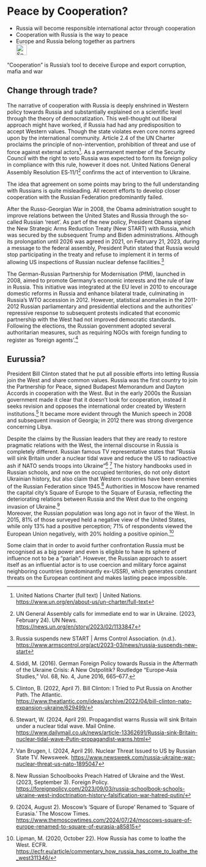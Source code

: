 # Peace by Cooperation? {#sec-peace-cooperation}

::: {.callout-caution title="Myth"}
- Russia will become responsible international actor through cooperation
- Cooperation with Russia is the way to peace
- Europe and Russia belong together as partners
[<br>![Search for topic in EUvsDisinfo](../all_common_img/EUvsDisinfo_400x240.jpg){height=2em}](https://euvsdisinfo.eu/disinformation-cases/?text=peace&sort=relevance)
:::

::: {.callout-tip title="Truth"}
“Cooperation” is Russia's tool to deceive Europe and export corruption, mafia and war
:::


## Change through trade?

The narrative of cooperation with Russia is deeply enshrined in Western policy towards Russia and substantially explained on a scientific level through the theory of democratization. This well-thought out liberal approach might have worked, if Russia had had any predisposition to accept Western values. Though the state violates even core norms agreed upon by the international community. Article 2.4 of the UN Charter proclaims the principle of non-intervention, prohibition of threat and use of force against external actors[^peace-cooperation-1]. As a permanent member of the Security Council with the right to veto Russia was expected to form its foreign policy in compliance with this rule, however it does not. United Nations General Assembly Resolution ES‑11/1[^peace-cooperation-2] confirms the act of intervention to Ukraine. 

The idea that agreement on some points may bring to the full understanding with Russians is quite misleading. All recent efforts to develop closer cooperation with the Russian Federation predominantly failed. 

After the Russo-Georgian War in 2008, the Obama administration sought to improve relations between the United States and Russia through the so-called Russian ‘reset’. As part of the new policy, President Obama signed the New Strategic Arms Reduction Treaty (New START)  with Russia, which was secured by the subsequent Trump and Biden administrations. Although its prolongation until 2026 was agreed in 2021, on February 21, 2023, during a message to the federal assembly, President Putin stated that Russia would stop participating in the treaty and refuse to implement it in terms of allowing US inspections of Russian nuclear defense facilities.[^peace-cooperation-3] 

The German-Russian Partnership for Modernisation (PfM), launched in 2008, aimed to promote Germany's economic interests and the rule of law in Russia. This initiative was integrated at the EU level in 2010 to encourage domestic reforms in Russia and enhance bilateral trade, culminating in Russia's WTO accession in 2012\. However, statistical anomalies in the 2011-2012 Russian parliamentary and presidential elections and the authorities' repressive response to subsequent protests indicated that economic partnership with the West had not improved democratic standards. Following the elections, the Russian government adopted several authoritarian measures, such as requiring NGOs with foreign funding to register as 'foreign agents'.[^peace-cooperation-4]  

## Eurussia?

President Bill Clinton stated that he put all possible efforts into letting Russia join the West and share common values. Russia was the first country to join the Partnership for Peace, signed Budapest Memorandum and Dayton Accords in cooperation with the West. But in the early 2000s the Russian government made it clear that it doesn’t look for cooperation, instead it seeks revision and opposes the international order created by Western institutions.[^peace-cooperation-5] It became more evident through the Munich speech in 2008 and subsequent invasion of Georgia; in 2012 there was strong divergence concerning Libya. 

Despite the claims by the Russian leaders that they are ready to restore pragmatic relations with the West,  the internal discourse in Russia is completely different. Russian famous TV representative states that “Russia will sink Britain under a nuclear tidal wave and reduce the US to radioactive ash if NATO sends troops into Ukraine”[^peace-cooperation-6] [^peace-cooperation-7] The history handbooks used in Russian schools, and now on the occupied territories, do not only distort Ukrainian history, but also claim that Western countries have been enemies of the Russian Federation since 1945.[^peace-cooperation-8] Authorities in Moscow have renamed the capital city's Square of Europe to the Square of Eurasia, reflecting the deteriorating relations between Russia and the West due to the ongoing invasion of Ukraine.[^peace-cooperation-9]   
Moreover, the Russian population was long ago not in favor of the West. In 2015, 81% of those surveyed held a negative view of the United States, while only 13% had a positive perception; 71% of respondents viewed the European Union negatively, with 20% holding a positive opinion.[^peace-cooperation-10]

Some claim that in order to avoid further confrontation Russia must be recognised as a big power and even is eligible to have its sphere of influence not to be a “pariah”.  However, the Russian approach to assert itself as an influential actor is to use coercion and military force against neighboring countries (predominantly ex-USSR), which generates constant threats on the European continent and makes lasting peace impossible.


[^peace-cooperation-1]:  United Nations Charter (full text) | United Nations. [https://www.un.org/en/about-us/un-charter/full-text](https://www.un.org/en/about-us/un-charter/full-text) 

[^peace-cooperation-2]:  UN General Assembly calls for immediate end to war in Ukraine. (2023, February 24). UN News. [https://news.un.org/en/story/2023/02/1133847](https://news.un.org/en/story/2023/02/1133847) 

[^peace-cooperation-3]:  Russia suspends new START | Arms Control Association. (n.d.). [https://www.armscontrol.org/act/2023-03/news/russia-suspends-new-start](https://www.armscontrol.org/act/2023-03/news/russia-suspends-new-start) 

[^peace-cooperation-4]:  Siddi, M. (2016). German Foreign Policy towards Russia in the Aftermath of the Ukraine Crisis: A New Ostpolitik? Routledge “Europe-Asia Studies,” Vol. 68, No. 4, June 2016, 665–677.

[^peace-cooperation-5]:  Clinton, B. (2022, April 7). Bill Clinton: I Tried to Put Russia on Another Path. The Atlantic. [https://www.theatlantic.com/ideas/archive/2022/04/bill-clinton-nato-expansion-ukraine/629499/](https://www.theatlantic.com/ideas/archive/2022/04/bill-clinton-nato-expansion-ukraine/629499/) 

[^peace-cooperation-6]:  Stewart, W. (2024, April 29). Propagandist warns Russia will sink Britain under a nuclear tidal wave. Mail Online. [https://www.dailymail.co.uk/news/article-13362691/Russia-sink-Britain-nuclear-tidal-wave-Putin-propagandist-warns.html](https://www.dailymail.co.uk/news/article-13362691/Russia-sink-Britain-nuclear-tidal-wave-Putin-propagandist-warns.html) 

[^peace-cooperation-7]:  Van Brugen, I. (2024, April 29). Nuclear Threat Issued to US by Russian State TV. Newsweek. [https://www.newsweek.com/russia-ukraine-war-nuclear-threat-us-nato-1895047](https://www.newsweek.com/russia-ukraine-war-nuclear-threat-us-nato-1895047) 

[^peace-cooperation-8]:  New Russian Schoolbooks Preach Hatred of Ukraine and the West. (2023, September 3). Foreign Policy.  [https://foreignpolicy.com/2023/09/03/russia-schoolbook-schools-ukraine-west-indoctrination-history-falsification-war-hatred-putin/](https://foreignpolicy.com/2023/09/03/russia-schoolbook-schools-ukraine-west-indoctrination-history-falsification-war-hatred-putin/) 

[^peace-cooperation-9]:  (2024, August 2). Moscow’s ‘Square of Europe’ Renamed to ‘Square of Eurasia.’ The Moscow Times. [https://www.themoscowtimes.com/2024/07/24/moscows-square-of-europe-renamed-to-square-of-eurasia-a85815](https://www.themoscowtimes.com/2024/07/24/moscows-square-of-europe-renamed-to-square-of-eurasia-a85815) 

[^peace-cooperation-10]:  Lipman, M. (2020, October 22). How Russia has come to loathe the West. ECFR. [https://ecfr.eu/article/commentary\_how\_russia\_has\_come\_to\_loathe\_the\_west311346/](https://ecfr.eu/article/commentary_how_russia_has_come_to_loathe_the_west311346/) 



